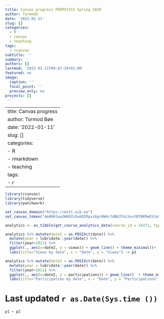 ```yaml
---
title: Canvas progress PROPSY315 Spring 2020
author: Tormodd
date: '2022-01-11'
slug: []
categories:
  - R
  - canvas
  - teaching
tags:
  - rcanvas
subtitle: ''
summary: ''
authors: []
lastmod: '2022-01-11T09:47:39+01:00'
featured: no
image:
  caption: ''
  focal_point: ''
  preview_only: no
projects: []
---
```


---
title: Canvas progress
author: Tormod Bøe
date: '2022-01-11'
slug: []
categories:
  - R
  - rmarkdown
  - teaching
tags:
  - r
---
```r
library(rcanvas)
library(tidyverse)
library(patchwork)

set_canvas_domain("https://mitt.uib.no")
set_canvas_token("Am00H3uw2WkRZnIw60IRpxi6pcHW4cfdB63TnLhvxYBTBKMwEVJe9CmUNUzxZ7nj")
```


```r
analytics <- as_tibble(get_course_analytics_data(course_id = 34371, type = "activity"))

analytics %>% mutate(date2 = as.POSIXct(date)) %>% 
  mutate(year = lubridate::year(date)) %>% 
  filter(year>2021) %>% 
  ggplot(., aes(x=date2, y = views)) + geom_line() + theme_minimal()+
  labs(title="Views by date", x = "Date", y = "Views") -> p1

analytics %>% mutate(date2 = as.POSIXct(date)) %>% 
  mutate(year = lubridate::year(date)) %>% 
  filter(year>2021) %>% 
  ggplot(., aes(x=date2, y = participations)) + geom_line()  + theme_minimal() +
  labs(title="Participation by date", x = "Date", y = "Participations") -> p2 
```

# Last updated `r as.Date(Sys.time ())`

```r
p1 + p2
```
